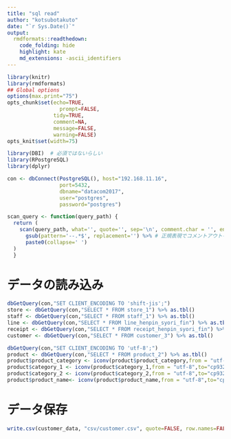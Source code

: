 ```yaml
---
title: "sql read"
author: "kotsubotakuto"
date: "`r Sys.Date()`"
output:
  rmdformats::readthedown:
    code_folding: hide
    highlight: kate
    md_extensions: -ascii_identifiers
---
```

```r
library(knitr)
library(rmdformats)
## Global options
options(max.print="75")
opts_chunk$set(echo=TRUE,
	             prompt=FALSE,
               tidy=TRUE,
               comment=NA,
               message=FALSE,
               warning=FALSE)
opts_knit$set(width=75)
```

```r
library(DBI)  # 必須ではないらしい
library(RPostgreSQL)
library(dplyr)
```

```r
con <- dbConnect(PostgreSQL(), host="192.168.11.16", 
                 port=5432, 
                 dbname="datacom2017", 
                 user="postgres", 
                 password="postgres")

scan_query <- function(query_path) {
  return (
    scan(query_path, what='', quote='', sep='\n', comment.char = '', encoding='UTF-8') %>%
      gsub(pattern='--.*$', replacement='') %>% # 正規表現でコメントアウトを消す
      paste0(collapse=' ')
  )
  }
```

# データの読み込み

```r
dbGetQuery(con,"SET CLIENT_ENCODING TO 'shift-jis';")
store <- dbGetQuery(con,"SELECT * FROM store_1") %>% as.tbl()
staff <- dbGetQuery(con,"SELECT * FROM staff_1") %>% as.tbl()
line <- dbGetQuery(con,"SELECT * FROM line_henpin_syori_fin") %>% as.tbl()
receipt <- dbGetQuery(con,"SELECT * FROM receipt_henpin_syori_fin") %>% as.tbl()
customer <- dbGetQuery(con,"SELECT * FROM customer_3") %>% as.tbl()
```


```r
dbGetQuery(con,"SET CLIENT_ENCODING TO 'utf-8';")
product <- dbGetQuery(con,"SELECT * FROM product_2") %>% as.tbl()
product$product_category <- iconv(product$product_category,from = "utf-8",to="cp932")
product$category_1 <- iconv(product$category_1,from = "utf-8",to="cp932")
product$category_2 <- iconv(product$category_2,from = "utf-8",to="cp932")
product$product_name<- iconv(product$product_name,from = "utf-8",to="cp932")
```

# データ保存

```r
write.csv(customer_data, "csv/customer.csv", quote=FALSE, row.names=FALSE)
```

